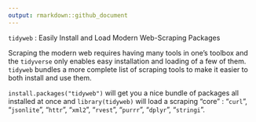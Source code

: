 ```yaml
---
output: rmarkdown::github_document
---
```


`tidyweb` : Easily Install and Load Modern Web-Scraping Packages

Scraping the modern web requires having many tools in one's toolbox
and the `tidyverse` only enables easy installation and loading of a few of them. `tidyweb` bundles a more complete list of scraping tools to make it easier
to both install and use them.

`install.packages("tidyweb")` will get you a nice bundle of packages all installed at once and `library(tidyweb)` will load a scraping "core" : "`curl`", "`jsonlite`", "`httr`", "`xml2`", "`rvest`", "`purrr`", "`dplyr`", "`stringi`".
